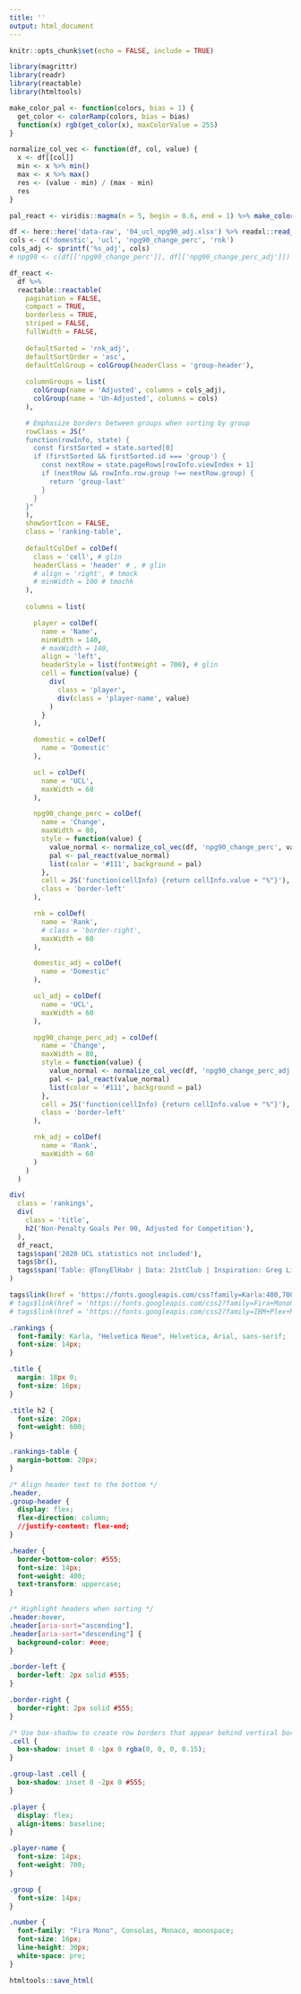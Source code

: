 ```yaml
---
title: ''
output: html_document
---
```


```r
knitr::opts_chunk$set(echo = FALSE, include = TRUE)
```

```r
library(magrittr)
library(readr)
library(reactable)
library(htmltools)

make_color_pal <- function(colors, bias = 1) {
  get_color <- colorRamp(colors, bias = bias)
  function(x) rgb(get_color(x), maxColorValue = 255)
}

normalize_col_vec <- function(df, col, value) {
  x <- df[[col]]
  min <- x %>% min()
  max <- x %>% max()
  res <- (value - min) / (max - min)
  res
}

pal_react <- viridis::magma(n = 5, begin = 0.6, end = 1) %>% make_color_pal(bias = 2)
```

```r
df <- here::here('data-raw', '04_ucl_npg90_adj.xlsx') %>% readxl::read_excel()
cols <- c('domestic', 'ucl', 'npg90_change_perc', 'rnk')
cols_adj <- sprintf('%s_adj', cols)
# npg90 <- c(df[['npg90_change_perc']], df[['npg90_change_perc_adj']])
```

```r
df_react <-
  df %>% 
  reactable::reactable(
    pagination = FALSE,
    compact = TRUE,
    borderless = TRUE,
    striped = FALSE,
    fullWidth = FALSE,
    
    defaultSorted = 'rnk_adj',
    defaultSortOrder = 'asc',
    defaultColGroup = colGroup(headerClass = 'group-header'),
    
    columnGroups = list(
      colGroup(name = 'Adjusted', columns = cols_adj),
      colGroup(name = 'Un-Adjusted', columns = cols)
    ),

    # Emphasize borders between groups when sorting by group
    rowClass = JS("
    function(rowInfo, state) {
      const firstSorted = state.sorted[0]
      if (firstSorted && firstSorted.id === 'group') {
        const nextRow = state.pageRows[rowInfo.viewIndex + 1]
        if (nextRow && rowInfo.row.group !== nextRow.group) {
          return 'group-last'
        }
      }
    }"
    ),
    showSortIcon = FALSE,
    class = 'ranking-table',
    
    defaultColDef = colDef(
      class = 'cell', # glin
      headerClass = 'header' # , # glin
      # align = 'right', # tmock
      # minWidth = 100 # tmochk
    ),
    
    columns = list(

      player = colDef(
        name = 'Name',
        minWidth = 140,
        # maxWidth = 140,
        align = 'left',
        headerStyle = list(fontWeight = 700), # glin
        cell = function(value) {
          div(
            class = 'player',
            div(class = 'player-name', value)
          )
        }
      ),

      domestic = colDef(
        name = 'Domestic'
      ),

      ucl = colDef(
        name = 'UCL',
        maxWidth = 60
      ),

      npg90_change_perc = colDef(
        name = 'Change',
        maxWidth = 80,
        style = function(value) {
          value_normal <- normalize_col_vec(df, 'npg90_change_perc', value)
          pal <- pal_react(value_normal)
          list(color = '#111', background = pal)
        },
        cell = JS('function(cellInfo) {return cellInfo.value + "%"}'),
        class = 'border-left'
      ),

      rnk = colDef(
        name = 'Rank',
        # class = 'border-right',
        maxWidth = 60
      ),

      domestic_adj = colDef(
        name = 'Domestic'
      ),

      ucl_adj = colDef(
        name = 'UCL',
        maxWidth = 60
      ),

      npg90_change_perc_adj = colDef(
        name = 'Change',
        maxWidth = 80,
        style = function(value) {
          value_normal <- normalize_col_vec(df, 'npg90_change_perc_adj', value)
          pal <- pal_react(value_normal)
          list(color = '#111', background = pal)
        },
        cell = JS('function(cellInfo) {return cellInfo.value + "%"}'),
        class = 'border-left'
      ),

      rnk_adj = colDef(
        name = 'Rank',
        maxWidth = 60
      )
    )
  )
```

```r
div(
  class = 'rankings',
  div(
    class = 'title',
    h2('Non-Penalty Goals Per 90, Adjusted for Competition'),
  ),
  df_react,
  tags$span('2020 UCL statistics not included'),
  tags$br(),
  tags$span('Table: @TonyElHabr | Data: 21stClub | Inspiration: Greg Lin & @thomas_mock')
)
```

```r
tags$link(href = 'https://fonts.googleapis.com/css?family=Karla:400,700|Fira+Mono&display=fallback', rel = 'stylesheet')
# tags$link(href = 'https://fonts.googleapis.com/css2?family=Fira+Mono&family=IBM+Plex+Mono&display=swap', rel = 'stylesheet')
# tags$link(href = 'https://fonts.googleapis.com/css2?family=IBM+Plex+Mono&display=swa', rel = 'stylesheet')
```

```css
.rankings {
  font-family: Karla, "Helvetica Neue", Helvetica, Arial, sans-serif;
  font-size: 14px;
}

.title {
  margin: 18px 0;
  font-size: 16px;
}

.title h2 {
  font-size: 20px;
  font-weight: 600;
}

.rankings-table {
  margin-bottom: 20px;
}

/* Align header text to the bottom */
.header,
.group-header {
  display: flex;
  flex-direction: column;
  //justify-content: flex-end;
}

.header {
  border-bottom-color: #555;
  font-size: 14px;
  font-weight: 400;
  text-transform: uppercase;
}

/* Highlight headers when sorting */
.header:hover,
.header[aria-sort="ascending"],
.header[aria-sort="descending"] {
  background-color: #eee;
}

.border-left {
  border-left: 2px solid #555;
}

.border-right {
  border-right: 2px solid #555;
}

/* Use box-shadow to create row borders that appear behind vertical borders */
.cell {
  box-shadow: inset 0 -1px 0 rgba(0, 0, 0, 0.15);
}

.group-last .cell {
  box-shadow: inset 0 -2px 0 #555;
}

.player {
  display: flex;
  align-items: baseline;
}

.player-name {
  font-size: 14px;
  font-weight: 700;
}

.group {
  font-size: 14px;
}

.number {
  font-family: "Fira Mono", Consolas, Monaco, monospace;
  font-size: 16px;
  line-height: 30px;
  white-space: pre;
}
```

```r
htmltools::save_html(
```


